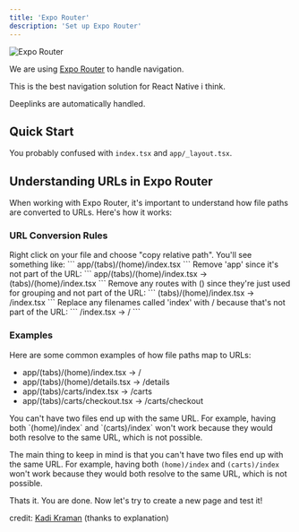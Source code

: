 ```yaml
---
title: 'Expo Router'
description: 'Set up Expo Router'
---
```



<Frame>
<img src="/images/header/expo-router.png" alt="Expo Router" className="w-full h-full rounded-xl" />
</Frame>

We are using [Expo Router](https://docs.expo.dev/router/introduction/) to handle navigation.

This is the best navigation solution for React Native i think.

Deeplinks are automatically handled.

## Quick Start

You probably confused with `index.tsx` and `app/_layout.tsx`.


## Understanding URLs in Expo Router

When working with Expo Router, it's important to understand how file paths are converted to URLs. Here's how it works:


### URL Conversion Rules

<Steps>
  <Step title="Get the File Path">
    Right click on your file and choose "copy relative path". You'll see something like:
    ```
    app/(tabs)/(home)/index.tsx
    ```
  </Step>

  <Step title="Remove app Directory">
    Remove 'app' since it's not part of the URL:
    ```
    app/(tabs)/(home)/index.tsx -> (tabs)/(home)/index.tsx
    ```
  </Step>

  <Step title="Remove Group Indicators">
    Remove any routes with () since they're just used for grouping and not part of the URL:
    ```
    (tabs)/(home)/index.tsx -> /index.tsx
    ```
  </Step>

  <Step title="Replace index">
    Replace any filenames called 'index' with / because that's not part of the URL:
    ```
    /index.tsx -> /
    ```
  </Step>
</Steps>

### Examples

Here are some common examples of how file paths map to URLs:

- app/(tabs)/(home)/index.tsx -> /
- app/(tabs)/(home)/details.tsx -> /details
- app/(tabs)/carts/index.tsx -> /carts
- app/(tabs)/carts/checkout.tsx -> /carts/checkout


<Warning>
  You can't have two files end up with the same URL. For example, having both `(home)/index` and `(carts)/index` won't work because they would both resolve to the same URL, which is not possible.
</Warning>

The main thing to keep in mind is that you can't have two files end up with the same URL. For example, having both `(home)/index` and `(carts)/index` won't work because they would both resolve to the same URL, which is not possible.


<Check>
Thats it. You are done. Now let's try to create a new page and test it!
</Check>

credit: [Kadi Kraman](https://x.com/kadikraman/status/1842249504877158810) (thanks to explanation)